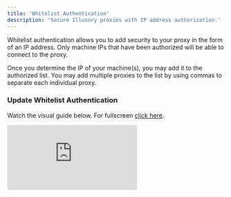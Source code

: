 ```yaml
---
title: 'Whitelist Authentication'
description: 'Secure Illusory proxies with IP address authorization.'
---
```


Whitelist authentication allows you to add security to your proxy in the form of an IP address. Only machine IPs that have been authorized will be able to connect to the proxy.

Once you determine the IP of your machine(s), you may add it to the authorized list. You may add multiple proxies to the list by using commas to separate each individual proxy.

### Update Whitelist Authentication

Watch the visual guide below. For fullscreen [click here](https://app.arcade.software/1TfjcT9XIrtLGyIJ8khr).

<div style={{
  position: 'relative',
  paddingBottom: 'calc(62.5% + 41px)',
  height: '0'
  }}>
<iframe
  src="https://demo.arcade.software/1TfjcT9XIrtLGyIJ8khr?embed"
  title="Change Proxy IP"
  frameborder="0"
  loading="lazy"
  allowfullscreen
  webkitallowfullscreen
  mozallowfullscreen
  style={{
    background: '#000000',
    width: '100%',
    height: '100%',
    position: 'absolute',
    top: '0',
    left: '0',
    colorScheme: 'none'
  }}></iframe>
</div>
